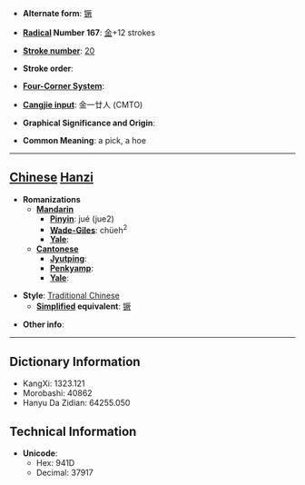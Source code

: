 * '''Alternate form''': [[镢]]

* '''[[Wiktionary:Chinese radical index| Radical]] Number 167''': [[Wiktionary:Chinese radical index 金|金]]+12 strokes

* '''[[Wiktionary:Chinese total strokes index|Stroke number]]''': [[Wiktionary:Chinese total strokes index 20|20]]

* '''Stroke order''': 

* '''[[Wiktionary:Chinese four corner index|Four-Corner System]]''': 

* '''[[Wiktionary:Chinese Cangjie index|Cangjie input]]''': 金一廿人 (CMTO)

* '''Graphical Significance and Origin''': 

* '''Common Meaning''': a pick, a hoe

----

== [[Chinese]] [[Hanzi]] ==

* '''Romanizations'''
** '''[[Mandarin]]'''
*** '''[[Pinyin]]''': jué (jue2)
*** '''[[Wade-Giles]]''': chüeh<sup>2</sup>
*** '''[[Yale]]''': 
** '''[[Cantonese]]'''
*** '''[[Jyutping]]''':
*** '''[[Penkyamp]]''': 
*** '''[[Yale]]''': 

* '''Style''': [[Traditional Chinese]] 
** '''[[Simplified Chinese|Simplified]] equivalent''': [[镢]]

* '''Other info''': 

----

== Dictionary Information ==

* KangXi: 1323.121
* Morobashi: 40862
* Hanyu Da Zidian: 64255.050

== Technical Information ==

* '''Unicode''':
** Hex: 941D
** Decimal: 37917